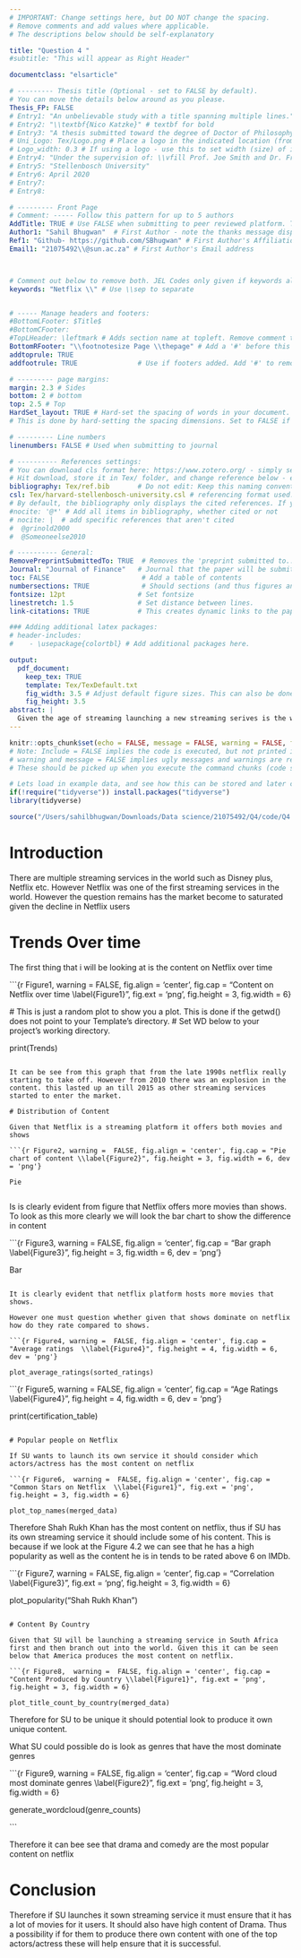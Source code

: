 ```yaml
---
# IMPORTANT: Change settings here, but DO NOT change the spacing.
# Remove comments and add values where applicable.
# The descriptions below should be self-explanatory

title: "Question 4 "
#subtitle: "This will appear as Right Header"

documentclass: "elsarticle"

# --------- Thesis title (Optional - set to FALSE by default).
# You can move the details below around as you please.
Thesis_FP: FALSE
# Entry1: "An unbelievable study with a title spanning multiple lines."
# Entry2: "\\textbf{Nico Katzke}" # textbf for bold
# Entry3: "A thesis submitted toward the degree of Doctor of Philosophy"
# Uni_Logo: Tex/Logo.png # Place a logo in the indicated location (from your root, e.g. defaults to ~/Tex/Logo.png) and uncomment this line. Leave uncommented for no image
# Logo_width: 0.3 # If using a logo - use this to set width (size) of image
# Entry4: "Under the supervision of: \\vfill Prof. Joe Smith and Dr. Frank Smith"
# Entry5: "Stellenbosch University"
# Entry6: April 2020
# Entry7:
# Entry8:

# --------- Front Page
# Comment: ----- Follow this pattern for up to 5 authors
AddTitle: TRUE # Use FALSE when submitting to peer reviewed platform. This will remove author names.
Author1: "Sahil Bhugwan"  # First Author - note the thanks message displayed as an italic footnote of first page.
Ref1: "Github- https://github.com/SBhugwan" # First Author's Affiliation
Email1: "21075492\\@sun.ac.za" # First Author's Email address



# Comment out below to remove both. JEL Codes only given if keywords also given.
keywords: "Netflix \\" # Use \\sep to separate


# ----- Manage headers and footers:
#BottomLFooter: $Title$
#BottomCFooter:
#TopLHeader: \leftmark # Adds section name at topleft. Remove comment to add it.
BottomRFooter: "\\footnotesize Page \\thepage" # Add a '#' before this line to remove footer.
addtoprule: TRUE
addfootrule: TRUE               # Use if footers added. Add '#' to remove line.

# --------- page margins:
margin: 2.3 # Sides
bottom: 2 # bottom
top: 2.5 # Top
HardSet_layout: TRUE # Hard-set the spacing of words in your document. This will stop LaTeX squashing text to fit on pages, e.g.
# This is done by hard-setting the spacing dimensions. Set to FALSE if you want LaTeX to optimize this for your paper.

# --------- Line numbers
linenumbers: FALSE # Used when submitting to journal

# ---------- References settings:
# You can download cls format here: https://www.zotero.org/ - simply search for your institution. You can also edit and save cls formats here: https://editor.citationstyles.org/about/
# Hit download, store it in Tex/ folder, and change reference below - easy.
bibliography: Tex/ref.bib       # Do not edit: Keep this naming convention and location.
csl: Tex/harvard-stellenbosch-university.csl # referencing format used.
# By default, the bibliography only displays the cited references. If you want to change this, you can comment out one of the following:
#nocite: '@*' # Add all items in bibliography, whether cited or not
# nocite: |  # add specific references that aren't cited
#  @grinold2000
#  @Someoneelse2010

# ---------- General:
RemovePreprintSubmittedTo: TRUE  # Removes the 'preprint submitted to...' at bottom of titlepage
Journal: "Journal of Finance"   # Journal that the paper will be submitting to, if RemovePreprintSubmittedTo is set to TRUE.
toc: FALSE                       # Add a table of contents
numbersections: TRUE             # Should sections (and thus figures and tables) be numbered?
fontsize: 12pt                  # Set fontsize
linestretch: 1.5                # Set distance between lines.
link-citations: TRUE            # This creates dynamic links to the papers in reference list.

### Adding additional latex packages:
# header-includes:
#    - \usepackage{colortbl} # Add additional packages here.

output:
  pdf_document:
    keep_tex: TRUE
    template: Tex/TexDefault.txt
    fig_width: 3.5 # Adjust default figure sizes. This can also be done in the chunks of the text.
    fig_height: 3.5
abstract: |
  Given the age of streaming launching a new streaming serives is the way to go however questions must be asked given Netflix recent decline. This will look to see if SU Streaming should lauch its own service.  
---
```


<!-- First: Set your default preferences for chunk options: -->

<!-- If you want a chunk's code to be printed, set echo = TRUE. message = FALSE stops R printing ugly package loading details in your final paper too. I also suggest setting warning = FALSE and checking for warnings in R, else you might find ugly warnings in your paper. -->

```r
knitr::opts_chunk$set(echo = FALSE, message = FALSE, warning = FALSE, fig.width = 6, fig.height = 5, fig.pos="H", fig.pos = 'H')
# Note: Include = FALSE implies the code is executed, but not printed in your pdf.
# warning and message = FALSE implies ugly messages and warnings are removed from your pdf.
# These should be picked up when you execute the command chunks (code sections below) in your rmd, not printed in your paper!

# Lets load in example data, and see how this can be stored and later called from your 'data' folder.
if(!require("tidyverse")) install.packages("tidyverse")
library(tidyverse)

source("/Users/sahilbhugwan/Downloads/Data science/21075492/Q4/code/Q4.R")

```

<!-- ############################## -->

<!-- # Start Writing here: -->

<!-- ############################## -->

# Introduction \label{Introduction}

There are multiple streaming services in the world such as Disney plus, Netflix etc. However Netflix was one of the first streaming services in the world. However the question remains has the market become to saturated given the decline in Netflix users

# Trends Over time

The first thing that i will be looking at is the content on Netflix over time

```{r Figure1,  warning =  FALSE, fig.align = 'center', fig.cap = "Content on Netflix over time \\label{Figure1}", fig.ext = 'png', fig.height = 3, fig.width = 6}

  # This is just a random plot to show you a plot. This is done if the getwd() does not point to your Template's directory.
  # Set WD below to your project's working directory.

print(Trends) 
```

It can be see from this graph that from the late 1990s netflix really starting to take off. However from 2010 there was an explosion in the content. this lasted up an till 2015 as other streaming services started to enter the market.

# Distribution of Content

Given that Netflix is a streaming platform it offers both movies and shows

```{r Figure2, warning =  FALSE, fig.align = 'center', fig.cap = "Pie chart of content \\label{Figure2}", fig.height = 3, fig.width = 6, dev = 'png'}

Pie


```

Is is clearly evident from figure \ref{Figure2} that Netflix offers more movies than shows. To look as this more clearly we will look the bar chart to show the difference in content

```{r Figure3, warning =  FALSE, fig.align = 'center', fig.cap = "Bar graph \\label{Figure3}", fig.height = 3, fig.width = 6, dev = 'png'}

Bar
```

It is clearly evident that netflix platform hosts more movies that shows.

However one must question whether given that shows dominate on netflix how do they rate compared to shows.

```{r Figure4, warning =  FALSE, fig.align = 'center', fig.cap = "Average ratings  \\label{Figure4}", fig.height = 4, fig.width = 6, dev = 'png'}

plot_average_ratings(sorted_ratings)

```

```{r Figure5, warning =  FALSE, fig.align = 'center', fig.cap = "Age Ratings   \\label{Figure4}", fig.height = 4, fig.width = 6, dev = 'png'}

print(certification_table)
    
```

# Popular people on Netflix 

If SU wants to launch its own service it should consider which actors/actress has the most content on netflix

```{r Figure6,  warning =  FALSE, fig.align = 'center', fig.cap = "Common Stars on Netflix  \\label{Figure1}", fig.ext = 'png', fig.height = 3, fig.width = 6}

plot_top_names(merged_data) 

```

Therefore Shah Rukh Khan has the most content on netflix, thus if SU has its own streaming service it should include some of his content. This is because if we look at the Figure 4.2 we can see that he has a high popularity as well as the content he is in tends to be rated above 6 on IMDb.

```{r Figure7,  warning =  FALSE, fig.align = 'center', fig.cap = "Correlation \\label{Figure3}", fig.ext = 'png', fig.height = 3, fig.width = 6}

plot_popularity("Shah Rukh Khan")

```

# Content By Country

Given that SU will be launching a streaming service in South Africa first and then branch out into the world. Given this it can be seen below that America produces the most content on netflix.

```{r Figure8,  warning =  FALSE, fig.align = 'center', fig.cap = "Content Produced by Country \\label{Figure1}", fig.ext = 'png', fig.height = 3, fig.width = 6}

plot_title_count_by_country(merged_data)

```

Therefore for SU to be unique it should potential look to produce it own unique content.

What SU could possible do is look as genres that have the most dominate genres

```{r Figure9,  warning =  FALSE, fig.align = 'center', fig.cap = "Word cloud most dominate genres \\label{Figure2}", fig.ext = 'png', fig.height = 3, fig.width = 6}

generate_wordcloud(genre_counts)

```

Therefore it can bee see that drama and comedy are the most popular content on netflix

# Conclusion

Therefore if SU launches it sown streaming service it must ensure that it has a lot of movies for it users. It should also have high content of Drama. Thus a possibility if for them to produce there own content with one of the top actors/actress these will help ensure that it is successful.
